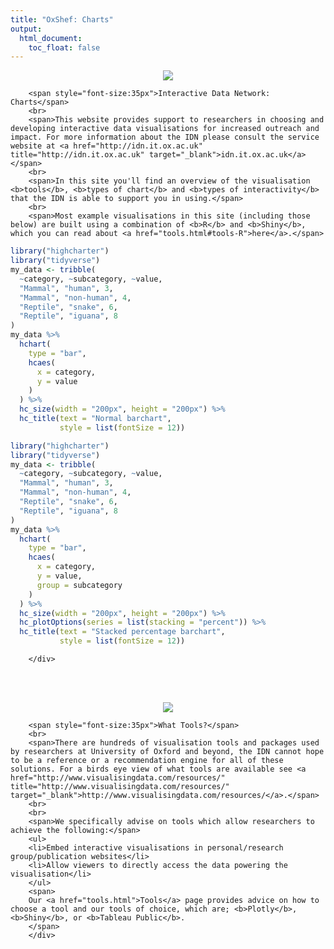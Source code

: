 ```yaml
---
title: "OxShef: Charts"
output:
  html_document:
    toc_float: false
---
```



<!-- ```{js} -->
<!-- $("#rStudioHeader").removeClass("alwaysShrunk"); -->
<!-- $("#pageContent").removeClass("standardPadding"); -->
<!-- ``` -->


<!--html_preserve-->

<div class="row align-items-center">

<div class="col-md-5 align-self-center">
<center>
<img style="max-width:340px" src="images/idn_logo.png"/>
<center>
</div>

<div class="col-md-7 align-self-center">
        <span style="font-size:35px">Interactive Data Network: Charts</span>
        <br>
        <span>This website provides support to researchers in choosing and developing interactive data visualisations for increased outreach and impact. For more information about the IDN please consult the service website at <a href="http://idn.it.ox.ac.uk" title="http://idn.it.ox.ac.uk" target="_blank">idn.it.ox.ac.uk</a></span>
        <br>
        <span>In this site you'll find an overview of the visualisation <b>tools</b>, <b>types of chart</b> and <b>types of interactivity</b> that the IDN is able to support you in using.</span>
        <br>
        <span>Most example visualisations in this site (including those below) are built using a combination of <b>R</b> and <b>Shiny</b>, which you can read about <a href="tools.html#tools-R">here</a>.</span>

<div class="row">
   <div class=".col-xs-6">

```r
library("highcharter")
library("tidyverse")
my_data <- tribble(
  ~category, ~subcategory, ~value,
  "Mammal", "human", 3,
  "Mammal", "non-human", 4,
  "Reptile", "snake", 6,
  "Reptile", "iguana", 8
)
my_data %>%
  hchart(
    type = "bar",
    hcaes(
      x = category,
      y = value
    )
  ) %>%
  hc_size(width = "200px", height = "200px") %>%
  hc_title(text = "Normal barchart",
           style = list(fontSize = 12))
```

</div>

<div class=".col-xs-6">

```r
library("highcharter")
library("tidyverse")
my_data <- tribble(
  ~category, ~subcategory, ~value,
  "Mammal", "human", 3,
  "Mammal", "non-human", 4,
  "Reptile", "snake", 6,
  "Reptile", "iguana", 8
)
my_data %>%
  hchart(
    type = "bar",
    hcaes(
      x = category,
      y = value,
      group = subcategory
    )
  ) %>%
  hc_size(width = "200px", height = "200px") %>%
  hc_plotOptions(series = list(stacking = "percent")) %>%
  hc_title(text = "Stacked percentage barchart",
           style = list(fontSize = 12))
```

</div>
</div>
        
        </div>
</div>


<br>
<br>

<!---- Tools ----->

<div class="row align-items-center">

<div class="col-md-5 align-self-center">
<center>
<img style="max-width:340px" src="images/tools-logos.png"/>
<center>
</div>

<div class="col-md-7 align-self-center">
        <span style="font-size:35px">What Tools?</span>
        <br>
        <span>There are hundreds of visualisation tools and packages used by researchers at University of Oxford and beyond, the IDN cannot hope to be a reference or a recommendation engine for all of these solutions. For a birds eye view of what tools are available see <a href="http://www.visualisingdata.com/resources/" title="http://www.visualisingdata.com/resources/" target="_blank">http://www.visualisingdata.com/resources/</a>.</span>
        <br>
        <br>
        <span>We specifically advise on tools which allow researchers to achieve the following:</span>
        <ul>
        <li>Embed interactive visualisations in personal/research group/publication websites</li>
        <li>Allow viewers to directly access the data powering the visualisation</li>
        </ul>
        <span>
        Our <a href="tools.html">Tools</a> page provides advice on how to choose a tool and our tools of choice, which are; <b>Plotly</b>, <b>Shiny</b>, or <b>Tableau Public</b>.
        </span>
        </div>
</div>

<!--/html_preserve-->


